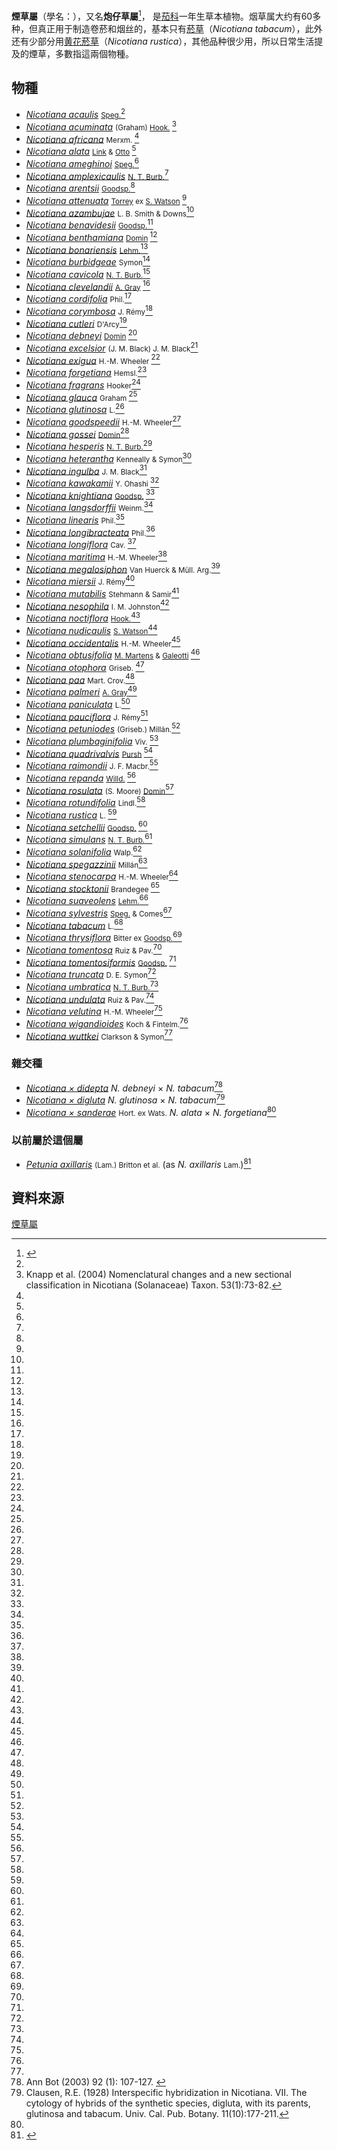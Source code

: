 {{noteTA
|1=zh-hans:烟;zh-hk:煙;zh-tw:菸;
|2=zh-hans:卷烟;zh-hk:卷煙;zh-tw:卷菸;
}}
{{Automatic taxobox
| image = Nicotiana tabacum - Köhler–s Medizinal-Pflanzen-098.jpg
| genus = Nicotiana'''''
| authority = [[L.|L.]]
| subdivision_ranks = 種
| subdivision = [[#物種|見內文]]
}}
'''煙草屬'''（學名：{{lang|la|'''''Nicotiana'''''}}），又名'''炮仔草屬'''<ref>{{TaiBNET| zh=長花煙草 | id=417797 | binomial=Nicotiana longiflora | authority=Cav. | var= | accessdate=2013-01-24}}</ref>，
是[[茄科|茄科]]一年生草本植物。烟草属大约有60多种，但真正用于制造卷菸和烟丝的，基本只有[[菸草|菸草]]（''Nicotiana tabacum''），此外还有少部分用[[黄花菸草|黄花菸草]]（''Nicotiana rustica''），其他品种很少用，所以日常生活提及的煙草，多數指這兩個物種。

==物種==
* ''[[Nicotiana_acaulis|Nicotiana acaulis]]'' <small>[[Carlos_Luis_Spegazzini|Speg.]]</small><ref name="knapp2004" />
* ''[[Nicotiana_acuminata|Nicotiana acuminata]]'' <small>(Graham) [[William_Jackson_Hooker|Hook.]]<!--1829--></small> <ref name="knapp2004">Knapp et al. (2004) Nomenclatural changes and a new sectional classification in Nicotiana (Solanaceae) Taxon. 53(1):73-82.</ref>
* ''[[Nicotiana_africana|Nicotiana africana]]'' <small>Merxm.<!--1975--></small><ref name="knapp2004" />
* ''[[Nicotiana_alata|Nicotiana alata]]'' <small>[[Johann_Heinrich_Friedrich_Link|Link]] & [[Christoph_Friedrich_Otto|Otto]]<!--1828--></small> <ref name="knapp2004" />
* ''[[Nicotiana_ameghinoi|Nicotiana ameghinoi]]'' <small>[[Carlos_Luis_Spegazzini|Speg.]]</small><ref name="knapp2004" />
* ''[[Nicotiana_amplexicaulis|Nicotiana amplexicaulis]]'' <small>[[Nancy_Tyson_Burbidge|N. T. Burb.]]</small><ref name="knapp2004" />
* ''[[Nicotiana_arentsii|Nicotiana arentsii]]'' <small>[[Thomas_Harper_Goodspeed|Goodsp.]]</small><ref name="knapp2004" />
* ''[[Nicotiana_attenuata|Nicotiana attenuata]]'' <small>[[John_Torrey|Torrey]] ex [[Sereno_Watson|S. Watson]]<!--1871--></small><ref name="knapp2004" />
* ''[[Nicotiana_azambujae|Nicotiana azambujae]]'' <small>L. B. Smith & Downs</small><ref name="knapp2004" />
* ''[[Nicotiana_benavidesii|Nicotiana benavidesii]]'' <small>[[Thomas_Harper_Goodspeed|Goodsp.]]</small><ref name="knapp2004" />
* ''[[Nicotiana_benthamiana|Nicotiana benthamiana]]'' <small>[[Karel_Domin|Domin]]<!--1929--></small><ref name="knapp2004" />
* ''[[Nicotiana_bonariensis|Nicotiana bonariensis]]'' <small>[[Johann_Georg_Christian_Lehmann|Lehm.]]</small><ref name="knapp2004" />
* ''[[Nicotiana_burbidgeae|Nicotiana burbidgeae]]'' <small>Symon</small><ref name="knapp2004" />
* ''[[Nicotiana_cavicola|Nicotiana cavicola]]'' <small>[[Nancy_Tyson_Burbidge|N. T. Burb.]]</small><ref name="knapp2004" />
* ''[[Nicotiana_clevelandii|Nicotiana clevelandii]]'' <small>[[Asa_Gray|A. Gray]]<!--1878--></small><ref name="knapp2004" />
* ''[[Nicotiana_cordifolia|Nicotiana cordifolia]]'' <small>Phil.</small><ref name="knapp2004" />
* ''[[Nicotiana_corymbosa|Nicotiana corymbosa]]'' <small>J. Rémy</small><ref name="knapp2004" />
* ''[[Nicotiana_cutleri|Nicotiana cutleri]]'' <small>D'Arcy</small><ref name="knapp2004" />
* ''[[Nicotiana_debneyi|Nicotiana debneyi]]'' <small>[[Karel_Domin|Domin]]<!--1929--></small><ref name="knapp2004" />
* ''[[Nicotiana_excelsior|Nicotiana excelsior]]'' <small>(J. M. Black) J. M. Black</small><ref name="knapp2004" />
* ''[[Nicotiana_exigua|Nicotiana exigua]]'' <small>H.-M. Wheeler<!--1935--></small><ref name="knapp2004" />
* ''[[Nicotiana_forgetiana|Nicotiana forgetiana]]'' <small>Hemsl.</small><ref name="knapp2004" />
* ''[[Nicotiana_fragrans|Nicotiana fragrans]]'' <small>Hooker</small><ref name="knapp2004" />
* ''[[Nicotiana_glauca|Nicotiana glauca]]'' <small>Graham<!--1828--></small><ref name="knapp2004" />
* ''[[Nicotiana_glutinosa|Nicotiana glutinosa]]'' <small>L.</small><ref name="knapp2004" />
* ''[[Nicotiana_goodspeedii|Nicotiana goodspeedii]]'' <small>H.-M. Wheeler</small><ref name="knapp2004" />
* ''[[Nicotiana_gossei|Nicotiana gossei]]'' <small>[[Karel_Domin|Domin]]</small><ref name="knapp2004" />
* ''[[Nicotiana_hesperis|Nicotiana hesperis]]'' <small>[[Nancy_Tyson_Burbidge|N. T. Burb.]]</small><ref name="knapp2004" />
* ''[[Nicotiana_heterantha|Nicotiana heterantha]]'' <small>Kenneally & Symon</small><ref name="knapp2004" />
* ''[[Nicotiana_ingulba|Nicotiana ingulba]]'' <small>J. M. Black</small><ref name="knapp2004" />
* ''[[Nicotiana_kawakamii|Nicotiana kawakamii]]'' <small>Y. Ohashi<!--1985--></small><ref name="knapp2004" />
* ''[[Nicotiana_knightiana|Nicotiana knightiana]]'' <small>[[Thomas_Harper_Goodspeed|Goodsp.]]<!--1938--></small><ref name="knapp2004" />
* ''[[Nicotiana_langsdorffii|Nicotiana langsdorffii]]'' <small>Weinm.</small><ref name="knapp2004" />
* ''[[Nicotiana_linearis|Nicotiana linearis]]'' <small>Phil.</small><ref name="knapp2004" />
* ''[[Nicotiana_longibracteata|Nicotiana longibracteata]]'' <small>Phil.</small><ref name="knapp2004" />
* ''[[Nicotiana_longiflora|Nicotiana longiflora]]'' <small>Cav.<!--1802--></small><ref name="knapp2004" />
* ''[[Nicotiana_maritima|Nicotiana maritima]]'' <small>H.-M. Wheeler</small><ref name="knapp2004" />
* ''[[Nicotiana_megalosiphon|Nicotiana megalosiphon]]'' <small>Van Huerck & Müll. Arg.</small><ref name="knapp2004" />
* ''[[Nicotiana_miersii|Nicotiana miersii]]'' <small>J. Rémy</small><ref name="knapp2004" />
* ''[[Nicotiana_mutabilis|Nicotiana mutabilis]]'' <small>Stehmann & Samir</small><ref name="knapp2004" />
* ''[[Nicotiana_nesophila|Nicotiana nesophila]]'' <small>I. M. Johnston</small><ref name="knapp2004" />
* ''[[Nicotiana_noctiflora|Nicotiana noctiflora]]'' <small>[[William_Jackson_Hooker|Hook.]]</small><ref name="knapp2004" />
* ''[[Nicotiana_nudicaulis|Nicotiana nudicaulis]]'' <small>[[Sereno_Watson|S. Watson]]</small><ref name="knapp2004" />
* ''[[Nicotiana_occidentalis|Nicotiana occidentalis]]'' <small>H.-M. Wheeler</small><ref name="knapp2004" />
* ''[[Nicotiana_obtusifolia|Nicotiana obtusifolia]]'' <small>[[Martin_Martens|M. Martens]] & [[Henri_Guillaume_Galeotti|Galeotti]]<!--1845--></small> <ref name="knapp2004" />
* ''[[Nicotiana_otophora|Nicotiana otophora]]'' <small>Griseb.<!--1879--></small><ref name="knapp2004" />
* ''[[Nicotiana_paa|Nicotiana paa]]'' <small>Mart. Crov.</small><ref name="knapp2004" />
* ''[[Nicotiana_palmeri|Nicotiana palmeri]]'' <small>[[Asa_Gray|A. Gray]]</small><ref name="knapp2004" />
* ''[[Nicotiana_paniculata|Nicotiana paniculata]]'' <small>L.</small><ref name="knapp2004" />
* ''[[Nicotiana_pauciflora|Nicotiana pauciflora]]'' <small>J. Rémy</small><ref name="knapp2004" />
* ''[[Nicotiana_petuniodes|Nicotiana petuniodes]]'' <small>(Griseb.) Millán.</small><ref name="knapp2004" />
* ''[[Nicotiana_plumbaginifolia|Nicotiana plumbaginifolia]]'' <small>Viv.<!--1802--></small><ref name="knapp2004" />
* ''[[Nicotiana_quadrivalvis|Nicotiana quadrivalvis]]'' <small>[[Frederick_Traugott_Pursh|Pursh]]<!--1814--></small><ref name="knapp2004" />
* ''[[Nicotiana_raimondii|Nicotiana raimondii]]'' <small>J. F. Macbr.</small><ref name="knapp2004" />
* ''[[Nicotiana_repanda|Nicotiana repanda]]'' <small>[[Carl_Ludwig_Willdenow|Willd.]]<!--1818--></small><ref name="knapp2004" />
* ''[[Nicotiana_rosulata|Nicotiana rosulata]]'' <small>(S. Moore) [[Karel_Domin|Domin]]</small><ref name="knapp2004" />
* ''[[Nicotiana_rotundifolia|Nicotiana rotundifolia]]'' <small>Lindl.</small><ref name="knapp2004" />
* ''[[Nicotiana_rustica|Nicotiana rustica]]'' <small>L.<!--1753--></small><ref name="knapp2004" />
* ''[[Nicotiana_setchellii|Nicotiana setchellii]]'' <small>[[Thomas_Harper_Goodspeed|Goodsp.]]<!--1933--></small><ref name="knapp2004" />
* ''[[Nicotiana_simulans|Nicotiana simulans]]'' <small>[[Nancy_Tyson_Burbidge|N. T. Burb.]]</small><ref name="knapp2004" />
* ''[[Nicotiana_solanifolia|Nicotiana solanifolia]]'' <small>Walp.</small><ref name="knapp2004" />
* ''[[Nicotiana_spegazzinii|Nicotiana spegazzinii]]'' <small>Millán</small><ref name="knapp2004" />
* ''[[Nicotiana_stenocarpa|Nicotiana stenocarpa]]'' <small>H.-M. Wheeler</small><ref name="knapp2004" />
* ''[[Nicotiana_stocktonii|Nicotiana stocktonii]]'' <small>Brandegee<!--1899--></small><ref name="knapp2004" />
* ''[[Nicotiana_suaveolens|Nicotiana suaveolens]]'' <small>[[Johann_Georg_Christian_Lehmann|Lehm.]]</small><ref name="knapp2004" />
* ''[[Nicotiana_sylvestris|Nicotiana sylvestris]]'' <small>[[Carlos_Luis_Spegazzini|Speg.]] & Comes</small><ref name="knapp2004" />
* ''[[Nicotiana_tabacum|Nicotiana tabacum]]'' <small>L.</small><ref name="knapp2004" />
* ''[[Nicotiana_thrysiflora|Nicotiana thrysiflora]]'' <small>Bitter ex [[Thomas_Harper_Goodspeed|Goodsp.]]</small><ref name="knapp2004" />
* ''[[Nicotiana_tomentosa|Nicotiana tomentosa]]'' <small>Ruiz & Pav.</small><ref name="knapp2004" />
* ''[[Nicotiana_tomentosiformis|Nicotiana tomentosiformis]]'' <small>[[Thomas_Harper_Goodspeed|Goodsp.]]<!--1933--></small><ref name="knapp2004" />
* ''[[Nicotiana_truncata|Nicotiana truncata]]'' <small>D. E. Symon</small><ref name="knapp2004" />
* ''[[Nicotiana_umbratica|Nicotiana umbratica]]'' <small>[[Nancy_Tyson_Burbidge|N. T. Burb.]]</small><ref name="knapp2004" />
* ''[[Nicotiana_undulata|Nicotiana undulata]]'' <small>Ruiz & Pav.</small><ref name="knapp2004" />
* ''[[Nicotiana_velutina|Nicotiana velutina]]'' <small>H.-M. Wheeler</small><ref name="knapp2004" />
* ''[[Nicotiana_wigandioides|Nicotiana wigandioides]]'' <small>Koch & Fintelm.</small><ref name="knapp2004" />
* ''[[Nicotiana_wuttkei|Nicotiana wuttkei]]'' <small>Clarkson & Symon</small><ref name="knapp2004" />

===雜交種===
* ''[[Nicotiana_×_didepta|Nicotiana × didepta]]''  ''N. debneyi'' × ''N. tabacum''<ref name="Ann Bot 2003">Ann Bot (2003) 92 (1): 107-127. {{doi|10.1093/aob/mcg087}}</ref>
* ''[[Nicotiana_×_digluta|Nicotiana × digluta]]''  ''N. glutinosa'' × ''N. tabacum''<ref>Clausen, R.E. (1928) Interspecific hybridization in Nicotiana. VII. The cytology of hybrids of the synthetic species, digluta, with its parents, glutinosa and tabacum. Univ. Cal. Pub. Botany. 11(10):177-211.</ref>
* ''[[Nicotiana_×_sanderae|Nicotiana × sanderae]]'' <small>Hort. ex Wats.</small>  ''N. alata'' × ''N. forgetiana''<ref name="Ann Bot 2003"/>

===以前屬於這個屬===
* ''[[Petunia_axillaris|Petunia axillaris]]'' <small>(Lam.) Britton et al.</small> (as ''N. axillaris'' <small>Lam.</small>)<ref name="GRINSpecies">{{cite web |url=http://www.ars-grin.gov/cgi-bin/npgs/html/splist.pl?8235 |title=GRIN Species Records of ''Nicotiana'' |work=Germplasm Resources Information Network |publisher=United States Department of Agriculture |accessdate=2010-11-30 |archive-date=2015-09-24 |archive-url=https://web.archive.org/web/20150924124050/http://www.ars-grin.gov/cgi-bin/npgs/html/splist.pl?8235 |dead-url=no }}</ref>

==資料來源==
{{reflist}}
{{Taxonbar|from=Q851829}}

[[Category:煙草屬|]]


{{植物小作品}}